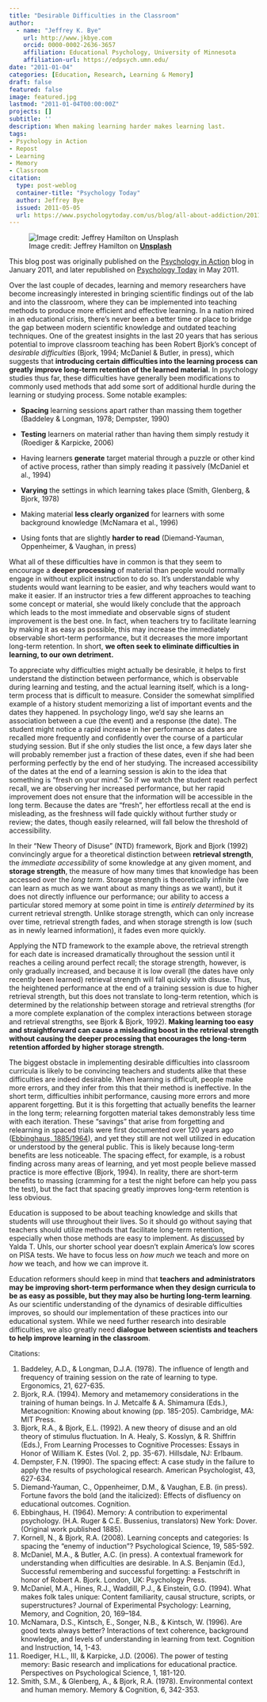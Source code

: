 ```yaml
---
title: "Desirable Difficulties in the Classroom"
author:
  - name: "Jeffrey K. Bye"
    url: http://www.jkbye.com
    orcid: 0000-0002-2636-3657
    affiliation: Educational Psychology, University of Minnesota
    affiliation-url: https://edpsych.umn.edu/
date: "2011-01-04"
categories: [Education, Research, Learning & Memory]
draft: false
featured: false
image: featured.jpg
lastmod: "2011-01-04T00:00:00Z"
projects: []
subtitle: ''
description: When making learning harder makes learning last.
tags:
- Psychology in Action
- Repost
- Learning
- Memory
- Classroom
citation: 
  type: post-weblog
  container-title: "Psychology Today"
  author: Jeffrey Bye
  issued: 2011-05-05
  url: https://www.psychologytoday.com/us/blog/all-about-addiction/201105/desirable-difficulties-in-the-classroom
---
```


![Image credit: Jeffrey Hamilton on [**Unsplash**](https://unsplash.com/photos/jrRe6er0pY0)](featured.jpg){fig-alt="Photograph of a classroom."}

::: callout-note
This blog post was originally published on the [Psychology in Action](https://www.psychologyinaction.org/2011-01-04-desirable-difficulties-in-the-classroom/) blog in January 2011, and later republished on [Psychology Today](https://www.psychologytoday.com/us/blog/all-about-addiction/201105/desirable-difficulties-in-the-classroom) in May 2011.
:::

Over the last couple of decades, learning and memory researchers have become increasingly interested in bringing scientific findings out of the lab and into the classroom, where they can be implemented into teaching methods to produce more efficient and effective learning. In a nation mired in an educational crisis, there’s never been a better time or place to bridge the gap between modern scientific knowledge and outdated teaching techniques. One of the greatest insights in the last 20 years that has serious potential to improve classroom teaching has been Robert Bjork’s concept of *desirable difficulties* (Bjork, 1994; McDaniel & Butler, in press), which suggests that **introducing certain difficulties into the learning process can greatly improve long-term retention of the learned material**. In psychology studies thus far, these difficulties have generally been modifications to commonly used methods that add some sort of additional hurdle during the learning or studying process. Some notable examples:

-   **Spacing** learning sessions apart rather than massing them together (Baddeley & Longman, 1978; Dempster, 1990)

-   **Testing** learners on material rather than having them simply restudy it (Roediger & Karpicke, 2006)

-   Having learners **generate** target material through a puzzle or other kind of active process, rather than simply reading it passively (McDaniel et al., 1994)

-   **Varying** the settings in which learning takes place (Smith, Glenberg, & Bjork, 1978)

-   Making material **less clearly organized** for learners with some background knowledge (McNamara et al., 1996)

-   Using fonts that are slightly **harder to read** (Diemand-Yauman, Oppenheimer, & Vaughan, in press)

What all of these difficulties have in common is that they seem to encourage a **deeper processing** of material than people would normally engage in without explicit instruction to do so. It’s understandable why students would want learning to be easier, and why teachers would want to make it easier. If an instructor tries a few different approaches to teaching some concept or material, she would likely conclude that the approach which leads to the most immediate and observable signs of student improvement is the best one. In fact, when teachers try to facilitate learning by making it as easy as possible, this may increase the immediately observable short-term performance, but it decreases the more important long-term retention. In short, **we often seek to eliminate difficulties in learning, to our own detriment.**

To appreciate why difficulties might actually be desirable, it helps to first understand the distinction between performance, which is observable during learning and testing, and the actual learning itself, which is a long-term process that is difficult to measure. Consider the somewhat simplified example of a history student memorizing a list of important events and the dates they happened. In psychology lingo, we’d say she learns an association between a cue (the event) and a response (the date). The student might notice a rapid increase in her performance as dates are recalled more frequently and confidently over the course of a particular studying session. But if she only studies the list once, a few days later she will probably remember just a fraction of these dates, even if she had been performing perfectly by the end of her studying. The increased accessibility of the dates at the end of a learning session is akin to the idea that something is “fresh on your mind.” So if we watch the student reach perfect recall, we are observing her increased performance, but her rapid improvement does not ensure that the information will be accessible in the long term. Because the dates are “fresh”, her effortless recall at the end is misleading, as the freshness will fade quickly without further study or review; the dates, though easily relearned, will fall below the threshold of accessibility.

In their “New Theory of Disuse” (NTD) framework, Bjork and Bjork (1992) convincingly argue for a theoretical distinction between **retrieval strength**, the *immediate accessibility* of some knowledge at any given moment, and **storage strength**, the measure of how many times that knowledge has been accessed over the *long term*. Storage strength is theoretically infinite (we can learn as much as we want about as many things as we want), but it does not directly influence our performance; our ability to access a particular stored memory at some point in time is *entirely determined* by its current retrieval strength. Unlike storage strength, which can only increase over time, retrieval strength fades, and when storage strength is low (such as in newly learned information), it fades even more quickly.

Applying the NTD framework to the example above, the retrieval strength for each date is increased dramatically throughout the session until it reaches a ceiling around perfect recall; the storage strength, however, is only gradually increased, and because it is low overall (the dates have only recently been learned) retrieval strength will fall quickly with disuse. Thus, the heightened performance at the end of a training session is due to higher retrieval strength, but this does not translate to long-term retention, which is determined by the relationship between storage and retrieval strengths (for a more complete explanation of the complex interactions between storage and retrieval strengths, see Bjork & Bjork, 1992). **Making learning too easy and straightforward can cause a misleading boost in the retrieval strength without causing the deeper processing that encourages the long-term retention afforded by higher storage strength.**

The biggest obstacle in implementing desirable difficulties into classroom curricula is likely to be convincing teachers and students alike that these difficulties are indeed desirable. When learning is difficult, people make more errors, and they infer from this that their method is ineffective. In the short term, difficulties inhibit performance, causing more errors and more apparent forgetting. But it is this forgetting that actually benefits the learner in the long term; relearning forgotten material takes demonstrably less time with each iteration. These “savings” that arise from forgetting and relearning in spaced trials were first documented over 120 years ago ([Ebbinghaus, 1885/1964](https://www.psychologyinaction.org/psychology-in-action-1/2010/06/03/remembering-how-we-learned-about-forgetting)), and yet they still are not well utilized in education or understood by the general public. This is likely because long-term benefits are less noticeable. The spacing effect, for example, is a robust finding across many areas of learning, and yet most people believe massed practice is more effective (Bjork, 1994). In reality, there are short-term benefits to massing (cramming for a test the night before can help you pass the test), but the fact that spacing greatly improves long-term retention is less obvious.

Education is supposed to be about teaching knowledge and skills that students will use throughout their lives. So it should go without saying that teachers should utilize methods that facilitate long-term retention, especially when those methods are easy to implement. As [discussed](https://www.psychologyinaction.org/psychology-in-action-1/2010/12/17/more-school-better-test-scores) by Yalda T. Uhls, our shorter school year doesn’t explain America’s low scores on PISA tests. We have to focus less on *how much* we teach and more on *how* we teach, and how we can improve it.

Education reformers should keep in mind that **teachers and administrators may be improving short-term performance when they design curricula to be as easy as possible, but they may also be hurting long-term learning**. As our scientific understanding of the dynamics of desirable difficulties improves, so should our implementation of these practices into our educational system. While we need further research into desirable difficulties, we also greatly need **dialogue between scientists and teachers to help improve learning in the classroom**.

Citations:

1.  Baddeley, A.D., & Longman, D.J.A. (1978). The influence of length and frequency of training session on the rate of learning to type. Ergonomics, 21, 627-635.
2.  Bjork, R.A. (1994). Memory and metamemory considerations in the training of human beings. In J. Metcalfe & A. Shimamura (Eds.), Metacognition: Knowing about knowing (pp. 185-205). Cambridge, MA: MIT Press.
3.  Bjork, R.A., & Bjork, E.L. (1992). A new theory of disuse and an old theory of stimulus fluctuation. In A. Healy, S. Kosslyn, & R. Shiffrin (Eds.), From Learning Processes to Cognitive Processes: Essays in Honor of William K. Estes (Vol. 2, pp. 35-67). Hillsdale, NJ: Erlbaum.
4.  Dempster, F.N. (1990). The spacing effect: A case study in the failure to apply the results of psychological research. American Psychologist, 43, 627-634.
5.  Diemand-Yauman, C., Oppenheimer, D.M., & Vaughan, E.B. (in press). Fortune favors the bold (and the italicized): Effects of disfluency on educational outcomes. Cognition.
6.  Ebbinghaus, H. (1964). Memory: A contribution to experimental psychology. (H.A. Ruger & C.E. Bussenius, translators) New York: Dover. (Original work published 1885).
7.  Kornell, N., & Bjork, R.A. (2008). Learning concepts and categories: Is spacing the “enemy of induction”? Psychological Science, 19, 585-592.
8.  McDaniel, M.A., & Butler, A.C. (in press). A contextual framework for understanding when difficulties are desirable. In A.S. Benjamin (Ed.), Successful remembering and successful forgetting: a Festschrift in honor of Robert A. Bjork. London, UK: Psychology Press.
9.  McDaniel, M.A., Hines, R.J., Waddill, P.J., & Einstein, G.O. (1994). What makes folk tales unique: Content familiarity, causal structure, scripts, or superstructures? Journal of Experimental Psychology: Learning, Memory, and Cognition, 20, 169–184.
10. McNamara, D.S., Kintsch, E., Songer, N.B., & Kintsch, W. (1996). Are good texts always better? Interactions of text coherence, background knowledge, and levels of understanding in learning from text. Cognition and Instruction, 14, 1-43.
11. Roediger, H.L., III, & Karpicke, J.D. (2006). The power of testing memory: Basic research and implications for educational practice. Perspectives on Psychological Science, 1, 181-120.
12. Smith, S.M., & Glenberg, A., & Bjork, R.A. (1978). Environmental context and human memory. Memory & Cognition, 6, 342-353.
